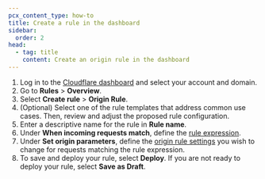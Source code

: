 ```yaml
---
pcx_content_type: how-to
title: Create a rule in the dashboard
sidebar:
  order: 2
head:
  - tag: title
    content: Create an origin rule in the dashboard
---
```


1. Log in to the [Cloudflare dashboard](https://dash.cloudflare.com) and select your account and domain.
2. Go to **Rules** > **Overview**.
3. Select **Create rule** > **Origin Rule**.
4. (Optional) Select one of the rule templates that address common use cases. Then, review and adjust the proposed rule configuration.
5. Enter a descriptive name for the rule in **Rule name**.
6. Under **When incoming requests match**, define the [rule expression](/ruleset-engine/rules-language/expressions/edit-expressions/).
7. Under **Set origin parameters**, define the [origin rule settings](/rules/origin-rules/features/) you wish to change for requests matching the rule expression.
8. To save and deploy your rule, select **Deploy**. If you are not ready to deploy your rule, select **Save as Draft**.
